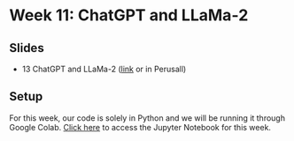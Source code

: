 # Week 11: ChatGPT and LLaMa-2

## Slides{.unnumbered}

- 13 ChatGPT and LLaMa-2 ([link](https://github.com/svallejovera/cpa_uwo/blob/main/slides/13%ChatGPT%20and%20LLaMa2.pptx) or in Perusall) 

## Setup{.unnumbered}

For this week, our code is solely in Python and we will be running it through Google Colab. [Click here](https://colab.research.google.com/drive/1lWdpeA4Gs2yvOc-6buyIsIfeF0dLcv_U?usp=sharing) to access the Jupyter Notebook for this week. 




